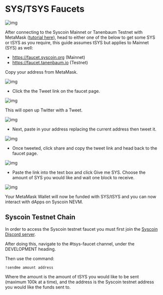 # SYS/TSYS Faucets

![img](../../images/tsysx1.png)

After connecting to the Syscoin Mainnet or Tanenbaum Testnet with MetaMask ([tutorial here](/docs/guides/nevm/metamask)), head to either one of the below to get some SYS or tSYS as you require, this guide assumes tSYS but applies to Mainnet (SYS) as well:

- https://faucet.syscoin.org (Mainnet)
- https://faucet.tanenbaum.io (Testnet)



Copy your address from MetaMask.



![img](../../images/tsysx2.png)

- Click the the Tweet link on the faucet page.

![img](../../images/tsysx3.png)

This will open up Twitter with a Tweet.

![img](../../images/tsysx4.png)

- Next, paste in your address replacing the current address then tweet it.

![img](../../images/tsysx5.png)

- Once tweeted, click share and copy the tweet link and head back to the faucet page.



![img](../../images/tsysx6.png)

- Paste the link into the text box and click Give me SYS. Choose the amount of SYS you would like and wait one block to receive.

![img](../../images/tsysx7.png)

Your MetaMask Wallet will now be funded with SYS/tSYS and you can now interact with dApps on Syscoin NEVM.



## Syscoin Testnet Chain

In order to access the Syscoin testnet faucet you must first join the [Syscoin Discord server](https://discord.gg/syscoin).

After doing this, navigate to the #tsys-faucet channel, under the DEVELOPMENT heading.

Then use the command:

`!sendme amount address`

Where the amount is the amount of tSYS you would like to be sent (maximum 100k at a time), and the address is the Syscoin testnet address you would like the funds sent to.
